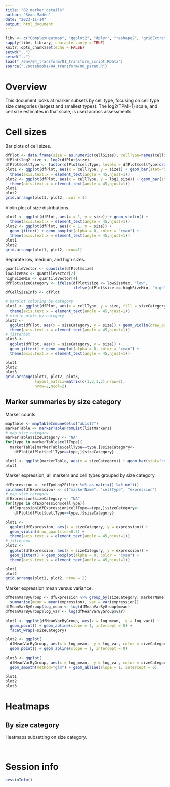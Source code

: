 ```yaml
---
title: "02_marker_details"
author: "Sean Maden"
date: "2023-11-14"
output: html_document
---
```


```r
libv <- c("ComplexHeatmap", "ggplot2", "dplyr", "reshape2", "gridExtra")
sapply(libv, library, character.only = TRUE)
knitr::opts_chunk$set(echo = FALSE)
setwd("..")
setwd("..")
load("./env/04_transform/01_transform_script.RData")
source("./notebooks/04_transform/00_param.R")
```

# Overview

This document looks at marker subsets by cell type, focusing on cell type size 
categories (largest and smallest types). The log2(TPM+1) scale, and cell size 
estimates in that scale, is used across assessments.

# Cell sizes

Bar plots of cell sizes.

```r
dfPlot <- data.frame(size = as.numeric(cellSizes), cellType=names(cellSizes))
dfPlot$log2_size <- log2(dfPlot$size)
dfPlot$cellType <- factor(dfPlot$cellType, levels = dfPlot$cellType[order(dfPlot$size)])
plot1 <- ggplot(dfPlot, aes(x = cellType, y = size)) + geom_bar(stat="identity") +
  theme(axis.text.x = element_text(angle = 45,hjust=1))
plot2 <- ggplot(dfPlot, aes(x = cellType, y = log2_size)) + geom_bar(stat="identity") +
  theme(axis.text.x = element_text(angle = 45,hjust=1))
plot1
plot2
grid.arrange(plot1, plot2, ncol = 1)
```

Violin plot of size distributions.

```r
plot1 <- ggplot(dfPlot, aes(x = 1, y = size)) + geom_violin() +
  theme(axis.text.x = element_text(angle = 45,hjust=1))
plot2 <- ggplot(dfPlot, aes(x = 1, y = size)) + 
  geom_jitter() + geom_boxplot(alpha = 0, color = "cyan") +
  theme(axis.text.x = element_text(angle = 45,hjust=1))
plot1
plot2
grid.arrange(plot1, plot2, nrow=1)
```

Separate low, medium, and high sizes.

```r
quantileVector <- quantile(dfPlot$size)
lowSizeMax <- quantileVector[2]
highSizeMin <- quantileVector[4]
dfPlot$sizeCategory <- ifelse(dfPlot$size <= lowSizeMax, "low",
                              ifelse(dfPlot$size >= highSizeMin, "high", "medium"))
dfCellSizeInfo <- dfPlot
```

```r
# barplot coloring by category
plot1 <- ggplot(dfPlot, aes(x = cellType, y = size, fill = sizeCategory)) + geom_bar(stat="identity") +
  theme(axis.text.x = element_text(angle = 45,hjust=1))
# violin plots by category
plot2 <- 
  ggplot(dfPlot, aes(x = sizeCategory, y = size)) + geom_violin(draw_quantiles=0.5) +
  theme(axis.text.x = element_text(angle = 45,hjust=1))
# jitterbox
plot3 <- 
  ggplot(dfPlot, aes(x = sizeCategory, y = size)) + 
  geom_jitter() + geom_boxplot(alpha = 0, color = "cyan") +
  theme(axis.text.x = element_text(angle = 45,hjust=1))

plot1
plot2
plot3
grid.arrange(plot1, plot2, plot3, 
             layout_matrix=matrix(c(1,2,1,3),nrow=2), 
             nrow=2,ncol=2)
```

## Marker summaries by size category

Marker counts

```r
mapTable <- mapTableImmuneCells("abis17")
markerTable <- markerTableFromList(listMarkers)
# map size category
markerTable$sizeCategory <- "NA"
for(type in markerTable$cellType){
  markerTable[markerTable$cellType==type,]$sizeCategory<-
    dfPlot[dfPlot$cellType==type,]$sizeCategory}
```

```r
plot1 <- ggplot(markerTable, aes(x = sizeCategory)) + geom_bar(stat="count")
plot1
```

Marker expression, all markers and cell types grouped by size category.

```r
dfExpression <- refTpmLog2Filter %>% as.matrix() %>% melt()
colnames(dfExpression) <- c("markerName", "cellType", "expression")
# map size category
dfExpression$sizeCategory <- "NA"
for(type in dfExpression$cellType){
  dfExpression[dfExpression$cellType==type,]$sizeCategory<-
    dfPlot[dfPlot$cellType==type,]$sizeCategory}
```

```r
plot1 <- 
  ggplot(dfExpression, aes(x = sizeCategory, y = expression)) + 
  geom_violin(draw_quantiles=0.5) + 
  theme(axis.text.x = element_text(angle = 45,hjust=1))
# jitterbox
plot2 <- 
  ggplot(dfExpression, aes(x = sizeCategory, y = expression)) + 
  geom_jitter() + geom_boxplot(alpha = 0, color = "cyan") +
  theme(axis.text.x = element_text(angle = 45,hjust=1))

plot1
plot2
grid.arrange(plot1, plot2, nrow = 2)
```

Marker expression mean versus variance.

```r
dfMeanVarByGroup <- dfExpression %>% group_by(sizeCategory, markerName) %>% 
  summarise(mean = mean(expression), var = var(expression))
dfMeanVarByGroup$log_mean <- log(dfMeanVarByGroup$mean)
dfMeanVarByGroup$log_var <- log(dfMeanVarByGroup$var)
```

```r
plot1 <- ggplot(dfMeanVarByGroup, aes(x = log_mean,  y = log_var)) + 
  geom_point() + geom_abline(slope = 1, intercept = 0) + 
  facet_wrap(~sizeCategory)

plot2 <- ggplot(
  dfMeanVarByGroup, aes(x = log_mean,  y = log_var, color = sizeCategory)) + 
  geom_point() + geom_abline(slope = 1, intercept = 0)

plot3 <- ggplot(
  dfMeanVarByGroup, aes(x = log_mean,  y = log_var, color = sizeCategory)) + 
  geom_smooth(method="glm") + geom_abline(slope = 1, intercept = 0)

plot1 
plot2
plot3
```

# Heatmaps

## By size category

Heatmaps subsetting on size category.

```r
```

```r
```

# Session info

```r
sessinInfo()
```